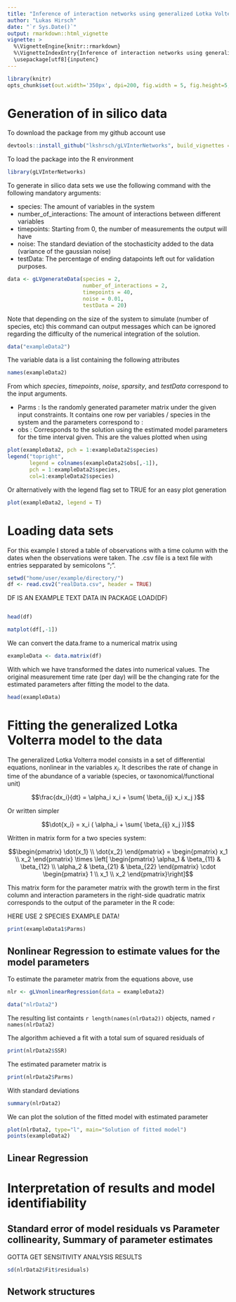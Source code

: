 ---
title: "Inference of interaction networks using generalized Lotka Volterra equations on time-series data with package gLVInterNetworks"
author: "Lukas Hirsch"
date: "`r Sys.Date()`"
output: rmarkdown::html_vignette
vignette: >
  %\VignetteEngine{knitr::rmarkdown}
  %\VignetteIndexEntry{Inference of interaction networks using generalized Lotka Volterra equations on time-series data with package gLVInterNetworks}
  \usepackage[utf8]{inputenc}
---


```{r, include=FALSE}
library(knitr)
opts_chunk$set(out.width='350px', dpi=200, fig.width = 5, fig.height=5, background = "lightcyan3")
```
# Generation of in silico data

To download the package from my github account use
```{r, eval=FALSE}
devtools::install_github("lkshrsch/gLVInterNetworks", build_vignettes = TRUE)
```


To load the package into the R environment 
```{r}
library(gLVInterNetworks)
```

To generate in silico data sets we use the following command with the following mandatory arguments:

* species: The amount of variables in the system
* number\_of\_interactions: The amount of interactions between different variables
* timepoints: Starting from 0, the number of measurements the output will have
* noise: The standard deviation of the stochasticity added to the data (variance of the gaussian noise)
* testData: The percentage of ending datapoints left out for validation purposes.

```{r, eval=FALSE}
data <- gLVgenerateData(species = 2,
                        number_of_interactions = 2,
                        timepoints = 40,
                        noise = 0.01,
                        testData = 20)
```

Note that depending on the size of the system to simulate (number of species, etc) this command can output messages which can be ignored regarding the difficulty of the numerical integration of the solution.

```{r}
data("exampleData2")
```

The variable data is a list containing the following attributes

```{r}
names(exampleData2)
```

From which *species*, *timepoints*, *noise*, *sparsity*, and *testData* correspond to the input arguments.

* Parms : Is the randomly generated parameter matrix under the given input constraints. It contains one row per variables / species in the system and the parameters correspond to :
* obs : Corresponds to the solution using the estimated model parameters for the time interval given. This are the values plotted when using 

```{r, basic_plotting_data_with_extra_legend}
plot(exampleData2, pch = 1:exampleData2$species)
legend("topright", 
       legend = colnames(exampleData2$obs[,-1]), 
       pch = 1:exampleData2$species, 
       col=1:exampleData2$species)
```

Or alternatively with the legend flag set to TRUE for an easy plot generation

```{r, basic_plotting_data_with_legend_flag}
plot(exampleData2, legend = T)
```




# Loading data sets

For this example I stored a table of observations with a time column with the dates when the observations were taken. The .csv file is a text file with entries sepparated by semicolons ";".

```{r, loading_a_csv_file_with_dates, eval=FALSE}
setwd("home/user/example/directory/")
df <- read.csv2("realData.csv", header = TRUE)
```

DF IS AN EXAMPLE TEXT DATA IN PACKAGE
LOAD(DF)

```{r, echo=FALSE}

```


```{r, eval=FALSE}
head(df)
```

```{r, eval=FALSE}
matplot(df[,-1])
```

We can convert the data.frame to a numerical matrix using

```{r, eval=FALSE}
exampleData <- data.matrix(df)
```

With which we have transformed the dates into numerical values. The original measurement time rate (per day) will be the changing rate for the estimated parameters after fitting the model to the data.

```{r, eval=FALSE}
head(exampleData)
```

# Fitting the generalized Lotka Volterra model to the data

The generalized Lotka Volterra model consists in a set of differential equations, nonlinear in the variables $x_i$. It describes the rate of change in time of the abundance of a variable (species, or taxonomical/functional unit) 



$$\frac{dx_i}{dt} = \alpha_i x_i + \sum{ \beta_{ij} x_i x_j }$$

Or written simpler

$$\dot{x_i} = x_i ( \alpha_i + \sum{ \beta_{ij}  x_j })$$

Written in matrix form for a two species system:

$$\begin{pmatrix} \dot{x_1} \\ \dot{x_2}  \end{pmatrix} = \begin{pmatrix} x_1 \\ x_2  \end{pmatrix} \times \left[ \begin{pmatrix} \alpha_1 & \beta_{11} & \beta_{12} \\  \alpha_2 & \beta_{21} & \beta_{22} \end{pmatrix} \cdot \begin{pmatrix} 1 \\ x_1 \\ x_2  \end{pmatrix}\right]$$

This matrix form for the parameter matrix with the growth term in the first column and interaction parameters in the right-side quadratic matrix corresponds to the output of the parameter in the R code:

HERE USE 2 SPECIES EXAMPLE DATA!

```{r, echo=FALSE, eval=FALSE}
print(exampleData1$Parms)
```

## Nonlinear Regression to estimate values for the model parameters

To estimate the parameter matrix from the equations above, use

```{r, eval=FALSE}
nlr <- gLVnonlinearRegression(data = exampleData2)
```

```{r, echo=FALSE}
data("nlrData2")
```

The resulting list containts `r length(names(nlrData2))` objects, named `r names(nlrData2)`

The algorithm achieved a fit with a total sum of squared residuals of

```{r}
print(nlrData2$SSR)
```

The estimated parameter matrix is

```{r}
print(nlrData2$Parms)
```

With standard deviations

```{r}
summary(nlrData2)
```

We can plot the solution of the fitted model with estimated parameter 

```{r}
plot(nlrData2, type="l", main="Solution of fitted model")
points(exampleData2)
```

## Linear Regression 

# Interpretation of results and model identifiability

## Standard error of model residuals vs Parameter collinearity, Summary of parameter estimates


GOTTA GET SENSITIVITY ANALYSIS RESULTS

```{r}
sd(nlrData2$Fit$residuals)
```

## Network structures

